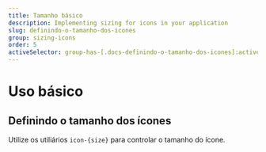 ```yaml
---
title: Tamanho básico
description: Implementing sizing for icons in your application
slug: definindo-o-tamanho-dos-icones
group: sizing-icons
order: 5
activeSelector: group-has-[.docs-definindo-o-tamanho-dos-icones]:active-content
---
```


# Uso básico
## Definindo o tamanho dos ícones

Utilize os utiliários `icon-{size}` para controlar o tamanho do ícone.
